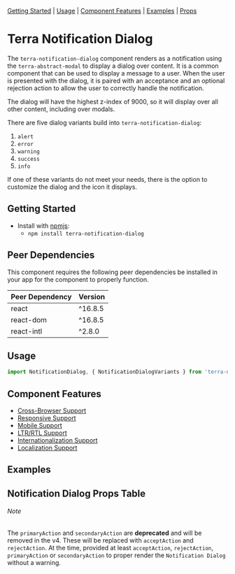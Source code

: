 


<Badge />

[Getting Started](#getting-started) | [Usage](#usage) | [Component Features](#component-features) | [Examples](#examples) | [Props](#notification-dialog-props-table )

# Terra Notification Dialog

The `terra-notification-dialog` component renders as a notification using the `terra-abstract-modal` to display a dialog over content. It is a common component that can be used to display a message to a user. When the user is presented with the dialog, it is paired with an acceptance and an optional rejection action to allow the user to correctly handle the notification.

The dialog will have the highest z-index of 9000, so it will display over all other content, including over modals.

There are five dialog variants build into `terra-notification-dialog`:

1. `alert`
2. `error`
3. `warning`
4. `success`
5. `info`

If one of these variants do not meet your needs, there is the option to customize the dialog and the icon it displays.

## Getting Started

- Install with [npmjs](https://www.npmjs.com):
  - `npm install terra-notification-dialog`

<!-- AUTO-GENERATED-CONTENT:START Peer Dependencies -->
## Peer Dependencies

This component requires the following peer dependencies be installed in your app for the component to properly function.

| Peer Dependency | Version |
|-|-|
| react | ^16.8.5 |
| react-dom | ^16.8.5 |
| react-intl | ^2.8.0 |

<!-- AUTO-GENERATED-CONTENT:END -->

## Usage 
``` jsx
import NotificationDialog, { NotificationDialogVariants } from 'terra-notification-dialog';
```

## Component Features

 * [Cross-Browser Support](https://engineering.cerner.com/terra-ui/contributing/terra-ui/component-standards#cross-browser-support)
 * [Responsive Support](https://engineering.cerner.com/terra-ui/contributing/terra-ui/component-standards#responsive-support)
 * [Mobile Support](https://engineering.cerner.com/terra-ui/contributing/terra-ui/component-standards#mobile-support)
 * [LTR/RTL Support](https://engineering.cerner.com/terra-ui/contributing/terra-ui/component-standards#ltr--rtl-support)
 * [Internationalization Support](https://engineering.cerner.com/terra-ui/contributing/terra-ui/component-standards#internationalization-i18n-support)
 * [Localization Support](https://engineering.cerner.com/terra-ui/contributing/terra-ui/component-standards#internationalization-i18n-support)

## Examples 
<DefaultNotificationDialog />

<VariantsExample
  title="Notification Dialog Variants"
/>

<ContentNotificationDialog
  title="Notification Dialog with Detailed Message"
  description="This example demonstrates the use for the startMessage, content, and endMessage prop combination."
/>

<ActionOrderExample />

<EmphasizedRejectNotificationDialog
  title="Notification Dialog with Reject Action Emphasized"
/>

<NotificationDialogInModalManager
  description="Notification Dialog has the highest z-index of 9000. Trigger the Notification Dialog in the modal to see it displays above the modal content."
/>

<NotificationDialogWithLongText
  title="Notification Dialog with Long Text"
  description="This example show the dialog correctly handles long messages with scrolling."
/>

## Notification Dialog Props Table 

###### Note
The `primaryAction` and `secondaryAction` are **deprecated** and will be removed in the v4. These will be replaced with `acceptAction` and `rejectAction`. At the time, provided at least `acceptAction`, `rejectAction`, `primaryAction` or `secondaryAction` to proper render the `Notification Dialog` without a warning.

<NotificationDialogPropsTable />
